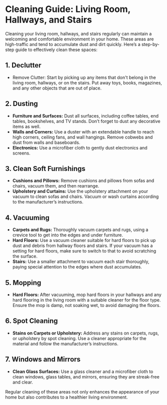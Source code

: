 # Cleaning Guide: Living Room, Hallways, and Stairs

Cleaning your living room, hallways, and stairs regularly can maintain a welcoming and comfortable environment in your home. These areas are high-traffic and tend to accumulate dust and dirt quickly. Here’s a step-by-step guide to effectively clean these spaces:

## 1. Declutter

-   Remove Clutter: Start by picking up any items that don't belong in the living room, hallways, or on the stairs. Put away toys, books, magazines, and any other objects that are out of place.

## 2. Dusting

-   **Furniture and Surfaces:** Dust all surfaces, including coffee tables, end tables, bookshelves, and TV stands. Don’t forget to dust any decorative items as well.
-   **Walls and Corners:** Use a duster with an extendable handle to reach high corners, ceiling fans, and wall hangings. Remove cobwebs and dust from walls and baseboards.
-   **Electronics:** Use a microfiber cloth to gently dust electronics and screens.

## 3. Clean Soft Furnishings

-   **Cushions and Pillows:** Remove cushions and pillows from sofas and chairs, vacuum them, and then rearrange.
-   **Upholstery and Curtains:** Use the upholstery attachment on your vacuum to clean sofas and chairs. Vacuum or wash curtains according to the manufacturer’s instructions.

## 4. Vacuuming

-   **Carpets and Rugs:** Thoroughly vacuum carpets and rugs, using a crevice tool to get into the edges and under furniture.
-   **Hard Floors:** Use a vacuum cleaner suitable for hard floors to pick up dust and debris from hallway floors and stairs. If your vacuum has a setting for hard floors, make sure to switch to that to avoid scratching the surface.
-   **Stairs:** Use a smaller attachment to vacuum each stair thoroughly, paying special attention to the edges where dust accumulates.

## 5. Mopping

-   **Hard Floors:** After vacuuming, mop hard floors in your hallways and any hard flooring in the living room with a suitable cleaner for the floor type. Ensure the mop is damp, not soaking wet, to avoid damaging the floors.

## 6. Spot Cleaning

-   **Stains on Carpets or Upholstery:** Address any stains on carpets, rugs, or upholstery by spot cleaning. Use a cleaner appropriate for the material and follow the manufacturer’s instructions.

## 7. Windows and Mirrors

-   **Clean Glass Surfaces:** Use a glass cleaner and a microfiber cloth to clean windows, glass tables, and mirrors, ensuring they are streak-free and clear.

Regular cleaning of these areas not only enhances the appearance of your home but also contributes to a healthier living environment.
